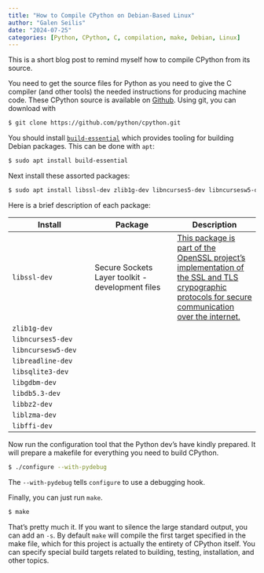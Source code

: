 ```yaml
---
title: "How to Compile CPython on Debian-Based Linux"
author: "Galen Seilis"
date: "2024-07-25"
categories: [Python, CPython, C, compilation, make, Debian, Linux]
---
```


This is a short blog post to remind myself how to compile CPython from its source.

You need to get the source files for Python as you need to give the C compiler (and other tools) the needed instructions for producing machine code. These CPython source is available on [Github](https://github.com/python/cpython/tree/main). Using git, you can download with

```bash
$ git clone https://github.com/python/cpython.git
```

You should install [`build-essential`](https://packages.debian.org/sid/build-essential) which provides tooling for building Debian packages. This can be done with `apt`:

```bash
$ sudo apt install build-essential
```

Next install these assorted packages:

```bash
$ sudo apt install libssl-dev zlib1g-dev libncurses5-dev libncursesw5-dev libreadline-dev libsqlite3-dev libgdbm-dev libdb5.3-dev libbz2-dev liblzma-dev libffi-dev
```

Here is a brief description of each package:

| Install | Package | Description |
| --- | --- | --- |
| `libssl-dev` | Secure Sockets Layer toolkit - development files | [This package is part of the OpenSSL project's implementation of the SSL and TLS crypographic protocols for secure communication over the internet.](https://packages.debian.org/buster/libssl-dev) |
| `zlib1g-dev` | | |
| `libncurses5-dev` | | |
| `libncursesw5-dev` | | |
| `libreadline-dev` | | | 
| `libsqlite3-dev` | | | 
| `libgdbm-dev` | | | 
| `libdb5.3-dev` | | |
| `libbz2-dev` | | |
| `liblzma-dev` | | | 
| `libffi-dev` | | |

Now run the configuration tool that the Python dev's have kindly prepared. It will prepare a makefile for everything you need to build CPython. 

```bash
$ ./configure --with-pydebug
```

The `--with-pydebug` tells `configure` to use a debugging hook.

Finally, you can just run `make`.

```bash
$ make
```

That's pretty much it. If you want to silence the large standard output, you can add an `-s`. By default `make` will compile the first target specified in the make file, which for this project is actually the entirety of CPython itself. You can specify special build targets related to building, testing, installation, and other topics.